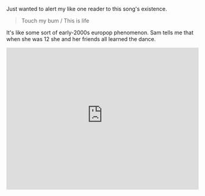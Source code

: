 Just wanted to alert my like one reader to this song's existence.

> Touch my bum / This is life

It's like some sort of early-2000s europop phenomenon. Sam tells me that when she was 12 she and her friends all learned the dance.

<iframe
  width="100%"
  height="371"
  src="https://www.youtube-nocookie.com/embed/0zDW5VVAhAE?rel=0"
  frameborder="0"
  allowfullscreen
></iframe>
